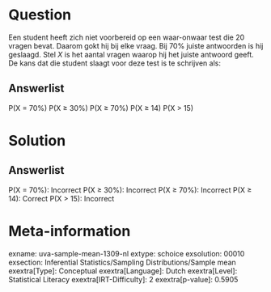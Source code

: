 Question
========

Een student heeft zich niet voorbereid op een waar-onwaar test die 20
vragen bevat. Daarom gokt hij bij elke vraag. Bij 70% juiste antwoorden
is hij geslaagd. Stel *X* is het aantal vragen waarop hij het juiste
antwoord geeft. De kans dat die student slaagt voor deze test is te
schrijven als:

Answerlist
----------

P(X = 70%)
P(X ≥ 30%)
P(X ≥ 70%)
P(X ≥ 14)
P(X > 15)

Solution
========

Answerlist
----------

P(X = 70%): Incorrect
P(X ≥ 30%): Incorrect
P(X ≥ 70%): Incorrect
P(X ≥ 14): Correct
P(X > 15): Incorrect

Meta-information
================
exname: uva-sample-mean-1309-nl
extype: schoice
exsolution: 00010
exsection: Inferential Statistics/Sampling Distributions/Sample mean
exextra[Type]: Conceptual
exextra[Language]: Dutch
exextra[Level]: Statistical Literacy
exextra[IRT-Difficulty]: 2
exextra[p-value]: 0.5905
